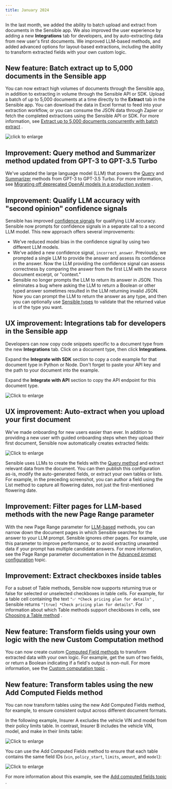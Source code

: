 ```yaml
---
title: January 2024
---
```

In the last month, we added the ability to batch upload and extract from documents in the Sensible app. We also improved the user experience by adding a new **Integrations** tab for developers, and by auto-extracting data from new user's first documents. We improved LLM-based methods, and added advanced options for layout-based extractions, including the ability to transform extracted fields with your own custom logic.

## New feature: Batch extract up to 5,000 documents in the Sensible app
You can now extract high volumes of documents through the Sensible app, in addition to extracting in volume through the Sensible API or SDK. Upload a batch of up to 5,000 documents at a time directly to the **Extract** tab in the Sensible app. You can download the data in Excel format to feed into your extraction workflow, or you can consume the JSON data through Zapier or fetch the completed extractions using the Sensible API or SDK. For more information, see [Extract up to 5,000 documents concurrently with batch extract](https://www.sensible.so/blog/batch-extract-documents)
.

![click to enlarge](https://assets-global.website-files.com/604df93ff02e1e1810361031/658348b4c769fd854b52e225_batchextract-upload.gif)

## Improvement: Query method and Summarizer method updated from GPT-3 to GPT-3.5 Turbo

We've updated the large language model (LLM) that powers the [Query](/senseml-reference/llm-based-methods/query-group)
 and [Summarizer](/senseml-reference/llm-based-methods/summarizer)
 methods from GPT-3 to GPT-3.5 Turbo. For more information, see [Migrating off deprecated OpenAI models in a production system](https://www.sensible.so/blog/migrating-off-deprecated-openai-models-in-a-production-system)
.

## Improvement: Qualify LLM accuracy with "second opinion" confidence signals

Sensible has improved [confidence signals](/best-practices/confidence)
 for qualifying LLM accuracy. Sensible now prompts for confidence signals in a separate call to a second LLM model. This new approach offers several improvements:

*   We've reduced model bias in the confidence signal by using two different LLM models.
*   We've added a new confidence signal, `incorrect_answer`. Previously, we prompted a single LLM to provide the answer and assess its confidence in the answer. Now the LLM providing the confidence signal can assess correctness by comparing the answer from the first LLM with the source document excerpt, or "context."
*   Sensible no longer prompts the LLM to return its answer in JSON. This eliminates a bug where asking the LLM to return a Boolean or other typed answer sometimes resulted in the LLM returning invalid JSON. Now you can prompt the LLM to return the answer as any type, and then you can optionally use [Sensible types](/senseml-reference/field-query-object/types)
     to validate that the returned value is of the type you want.

## UX improvement: Integrations tab for developers in the Sensible app

Developers can now copy code snippets specific to a document type from the new **Integrations** tab. Click on a document type, then click **Integrations**.

Expand the **Integrate with SDK** section to copy a code example for that document type in Python or Node. Don't forget to paste your API key and the path to your document into the example.

Expand the **Integrate with API** section to copy the API endpoint for this document type.

![Click to enlarge](https://raw.githubusercontent.com/sensible-hq/sensible-docs/main/readme-sync/assets/v0/images/final/changelog_jan2024_integration_tab.png)

## UX improvement: Auto-extract when you upload your first document

We've made onboarding for new users easier than ever. In addition to providing a new user with guided onboarding steps when they upload their first document, Sensible now automatically creates extracted fields:

![Click to enlarge](https://raw.githubusercontent.com/sensible-hq/sensible-docs/main/readme-sync/assets/v0/images/final/changelog_jan2024_auto.png)

Sensible uses LLMs to create the fields with the [Query method](/senseml-reference/llm-based-methods/query-group)
 and extract relevant data from the document. You can then publish this configuration as-is, modify the auto-generated fields, or extract your own tables or lists. For example, in the preceding screenshot, you can author a field using the List method to capture all flowering dates, not just the first-mentioned flowering date.

## Improvement: Filter pages for LLM-based methods with the new Page Range parameter

With the new Page Range parameter for [LLM-based](/llm-based-extractions/prompt-tips/index-prompt-tips)
 methods, you can narrow down the document pages in which Sensible searches for the answer to your LLM prompt. Sensible ignores other pages. For example, use this parameter to improve performance, or to avoid extracting unwanted data if your prompt has multiple candidate answers. For more information, see the Page Range parameter documentation in the [Advanced prompt configuration](doc:prompt#https://docs.sensible.so/docs/prompt#global-sensible-instruct-parameters)
 topic.

## Improvement: Extract checkboxes inside tables

For a subset of Table methods, Sensible now supports returning true or false for selected or unselected checkboxes in table cells. For example, for a table cell containing the text `"✅ *Check pricing plan for details"` , Sensible returns `"[true] *Check pricing plan for details"`. For information about which Table methods support checkboxes in cells, see [Choosing a Table method](/senseml-reference/concepts/table-methods)
.

## New feature: Transform fields using your own logic with the new Custom Computation method

You can now create custom [Computed Field methods](/senseml-reference/computed-field-methods/index-computed-field-methods)
 to transform extracted data with your own logic. For example, get the sum of two fields, or return a Boolean indicating if a field's output is non-null. For more information, see the [Custom computation topic](/senseml-reference/advanced-computed-field-methods/custom-computation)
.

## New feature: Transform tables using the new Add Computed Fields method

You can now transform tables using the new Add Computed Fields method, for example, to ensure consistent output across different document formats.

In the following example, Insurer A excludes the vehicle VIN and model from their policy limits table. In contrast, Insurer B includes the vehicle VIN, model, and make in their limits table:

![Click to enlarge](https://raw.githubusercontent.com/sensible-hq/sensible-docs/main/readme-sync/assets/v0/images/final/add_computed_fields_3.png)

You can use the Add Computed Fields method to ensure that each table contains the same field IDs (`vin`, `policy_start`, `limits`, `amount`, and `model`):

![Click to enlarge](https://raw.githubusercontent.com/sensible-hq/sensible-docs/main/readme-sync/assets/v0/images/final/add_computed_fields_2.png)

For more information about this example, see the [Add computed fields topic](/senseml-reference/advanced-computed-field-methods/add-computed-fields#examples)
.